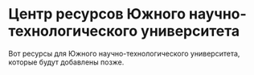 # Центр ресурсов Южного научно-технологического университета

Вот ресурсы для Южного научно-технологического университета, которые будут добавлены позже.
